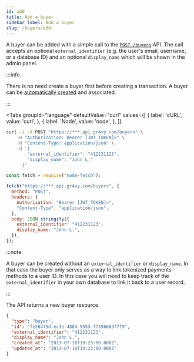 ```yaml
---
id: add
title: Add a buyer
sidebar_label: Add a buyer
slug: /buyers/add
---
```



A buyer can be added with a simple call to the [`POST /buyers`][api] API. The
call accepts an optional `external_identifier` (e.g. the user's email, username,
or a database ID) and an optional `display_name` which will be shown in the
admin panel.

[api]: /reference#operation/add-buyer

:::info

There is no need create a buyer first before creating a transaction. A buyer can
be [automatically created][transactions] and associated.

[transactions]: /guides/buyers/associate-transaction

:::

<Tabs
  groupId="language"
  defaultValue="curl"
  values={[
    { label: 'cURL', value: 'curl', },
    { label: 'Node', value: 'node', },
  ]}
>
  <TabItem value="curl">

```bash
curl -i -X POST "https://***.api.gr4vy.com/buyers" \
    -H "Authorization: Bearer [JWT_TOKEN]>" \
    -H "Content-Type: application/json" \
    -d '{
        "external_identifier": "412231123",
        "display_name": "John L."
      }'
```

  </TabItem>
  <TabItem value="node">

```js
const fetch = require("node-fetch");

fetch("https://***.api.gr4vy.com/buyers", {
  method: "POST",
  headers: {
    Authorization: "Bearer [JWT_TOKEN]>",
    "Content-Type": "application/json",
  },
  body: JSON.stringify({
    external_identifier: "412231123",
    display_name: "John L.",
  }),
});
```

  </TabItem>
</Tabs>

:::note

A buyer can be created without an `external_identifier` or `display_name`. In
that case the buyer only serves as a way to link tokenized payments methods to a
user ID. In this case you will need to keep track of the `external_identifier`
in your own database to link it back to a user record.

:::

The API returns a new buyer resource.

```json
{
  "type": "buyer",
  "id": "fe26475d-ec3e-4884-9553-f7356683f7f9",
  "external_identifier": "412231123",
  "display_name": "John L.",
  "created_at": "2013-07-16T19:23:00.000Z",
  "updated_at": "2013-07-16T19:23:00.000Z"
}
```
